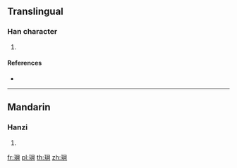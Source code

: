 {{character info/new}}
==Translingual==

===Han character===
{{Han char|rn=96|rad=玉|as=07|sn=11|four=16180|canj=MGBUC|ids=⿰𤣩貝}}

# {{defn|Han|sort=玉07}}

====References====
* {{Han ref|kx=0732.180|dkj=21000|dj=1143.150|hdz=21116.020|uh=73FC|ud=29692|bh=D674|bd=54900}}

----

==Mandarin==

===Hanzi===
{{cmn-hanzi|pin=[[bèi]] ([[bei4]])|wg=pei<sup>4</sup>}}

# {{defn|lang=cmn|sort=玉07}}

[[fr:珼]]
[[pl:珼]]
[[th:珼]]
[[zh:珼]]